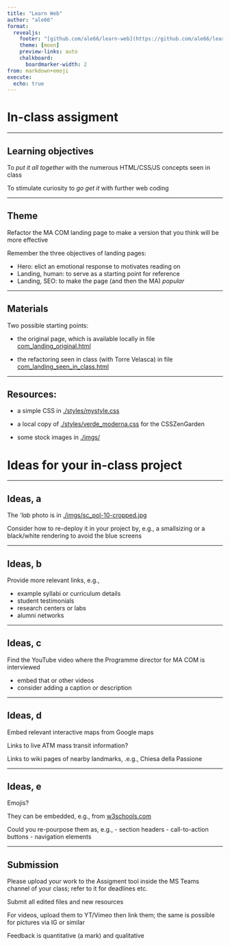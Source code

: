 ```yaml
---
title: "Learn Web"
author: "ale66"
format: 
  revealjs:
    footer: "[github.com/ale66/learn-web](https://github.com/ale66/learn-web)&nbsp;&nbsp;&nbsp;"
    theme: [moon]
    preview-links: auto
    chalkboard: 
      boardmarker-width: 2
from: markdown+emoji
execute:
  echo: true
---
```


# In-class assigment

---

## Learning objectives

To *put it all together* with the numerous HTML/CSS/JS concepts seen in class

To stimulate curiosity to *go get it* with further web coding

---

## Theme

Refactor the MA COM landing page to make a version that you think will be more effective

Remember the three objectives of landing pages:

- Hero: elict an emotional response to motivates reading on
- Landing, human: to serve as a starting point for reference
- Landing, SEO: to make the page (and then the MA) *popular*

---

## Materials

Two possible starting points:

- the original page, which is available locally in file [com_landing_original.html](./com_landing_original.html)

- the refactoring seen in class (with Torre Velasca) in file [com_landing_seen_in_class.html](./com_landing_seen_in_class.html)

---

## Resources:

- a simple CSS in [./styles/mystyle.css](./styles/mystyle.css)

- a local copy of [./styles/verde_moderna.css](./styles/verde_moderna.css) for the CSSZenGarden

- some stock images in [./imgs/](./imgs/)


# Ideas for your in-class project

---

## Ideas, a


The *'lab* photo is in [./imgs/sc_pol-10-cropped.jpg](./imgs/sc_pol-10-cropped.jpg)

Consider how to re-deploy it in your project by, e.g., a smallsizing or a black/white rendering to avoid the blue screens

---

## Ideas, b

Provide more relevant links, e.g.,

- example syllabi or curriculum details
- student testimonials
- research centers or labs
- alumni networks

---

## Ideas, c

Find the YouTube video where the Programme director for MA COM is interviewed

- embed that or other videos
- consider adding a caption or description

---

## Ideas, d

Embed relevant interactive maps from Google maps

Links to live ATM mass transit information?

Links to wiki pages of nearby landmarks, .e.g., Chiesa della Passione

---

## Ideas, e

Emojis?

They can be embedded, e.g., from [w3schools.com](https://www.w3schools.com/charsets/ref_emoji_smileys.asp)

Could you re-pourpose them as, e.g.,
- section headers
- call-to-action buttons
- navigation elements

---

## Submission

Please upload your work to the Assigment tool inside the MS Teams channel of your class; refer to it for deadlines etc.

Submit all edited files and new resources

For videos, upload them to YT/Vimeo then link them; the same is possible for pictures via IG or similar

Feedback is quantitative (a mark) and qualitative